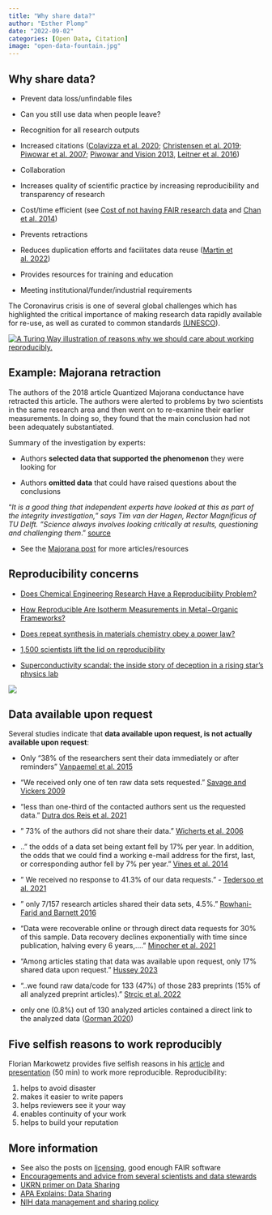```yaml
---
title: "Why share data?"
author: "Esther Plomp"
date: "2022-09-02"
categories: [Open Data, Citation]
image: "open-data-fountain.jpg"
---
```


## Why share data?

-   Prevent data loss/unfindable files

-   Can you still use data when people leave?

-   Recognition for all research outputs

-   Increased citations ([Colavizza et al. 2020](https://doi.org/10.1371/journal.pone.0230416); [Christensen et al. 2019](https://doi.org/10.1371/journal.pone.0225883); [Piwowar et al. 2007](https://doi.org/10.1371/journal.pone.0000308); [Piwowar and Vision 2013](https://doi.org/10.7717/peerj.175), [Leitner et al. 2016](http://dx.doi.org/10.3389/fnins.2016.00419))

-   Collaboration

-   Increases quality of scientific practice by increasing reproducibility and transparency of research

-   Cost/time efficient (see [Cost of not having FAIR research data](https://publications.europa.eu/resource/cellar/d375368c-1a0a-11e9-8d04-01aa75ed71a1.0001.01/DOC_1) and [Chan et al. 2014](https://doi.org/10.1016/S0140-6736(13)62296-5))

-   Prevents retractions

-   Reduces duplication efforts and facilitates data reuse ([Martin et al. 2022](https://doi.org/10.1038/s41597-022-01730-7))

-   Provides resources for training and education

-   Meeting institutional/funder/industrial requirements

The Coronavirus crisis is one of several global challenges which has highlighted the critical importance of making research data rapidly available for re-use, as well as curated to common standards [(UNESCO](https://en.unesco.org/covid19/communicationinformationresponse/opensolutions)).

[![A Turing Way illustration of reasons why we should care about working reproducibly.](images/image-1938929832.png){fig-alt="Benefits of open data include tracking of project history, collaborating and reviewing, avoiding of misinformation, writing papers efficiently, getting credit and ensure continuity." fig-align="center"}](https://the-turing-way.netlify.app/reproducible-research/overview/overview-benefit.html)

## Example: Majorana retraction

The authors of the 2018 article Quantized Majorana conductance have retracted this article. The authors were alerted to problems by two scientists in the same research area and then went on to re-examine their earlier measurements. In doing so, they found that the main conclusion had not been adequately substantiated.

Summary of the investigation by experts:

-   Authors **selected data that supported the phenomenon** they were looking for

-   Authors **omitted data** that could have raised questions about the conclusions

::: callout-important
"*It is a good thing that independent experts have looked at this as part of the integrity investigation," says Tim van der Hagen, Rector Magnificus of TU Delft. "Science always involves looking critically at results, questioning and challenging them*." [source](https://www.tudelft.nl/en/2021/tu-delft/retraction-nature-article-quantized-majorana-conductance)
:::

-   See the [Majorana post](https://estherplomp.github.io/TNW-OS-support/posts/data-majorana/) for more articles/resources

## Reproducibility concerns

-   [Does Chemical Engineering Research Have a Reproducibility Problem?](https://doi.org/10.1146/annurev-chembioeng-060718-030323)

-   [How Reproducible Are Isotherm Measurements in Metal−Organic Frameworks?](http://dx.doi.org/10.1021/acs.chemmater.7b04287)

-   [Does repeat synthesis in materials chemistry obey a power law?](https://www.pnas.org/cgi/doi/10.1073/pnas.1918484117)

-   [1,500 scientists lift the lid on reproducibility](https://doi.org/10.1038/533452a)

-   [Superconductivity scandal: the inside story of deception in a rising star’s physics lab](https://www.nature.com/articles/d41586-024-00716-2)

[![](images/paste-28AC93DB.png){fig-alt="Among the factors that contribute to irreproducible research are the lack of methods, code and data being available for the publications."}](https://doi.org/10.1038/533452a)

## Data available upon request

Several studies indicate that **data available upon request, is not actually available upon request**:

-   Only "38% of the researchers sent their data immediately or after reminders" [Vanpaemel et al. 2015](http://dx.doi.org/10.1525/collabra.13)

-   "We received only one of ten raw data sets requested." [Savage and Vickers 2009](https://doi.org/10.1371/journal.pone.0007078)

-   "less than one-third of the contacted authors sent us the requested data." [Dutra dos Reis et al. 2021](https://doi.org/10.1080/08989621.2021.1910029)

-   " 73% of the authors did not share their data." [Wicherts et al. 2006](https://doi.org/10.1037/0003-066X.61.7.726)

-   .." the odds of a data set being extant fell by 17% per year. In addition, the odds that we could find a working e-mail address for the first, last, or corresponding author fell by 7% per year." [Vines et al. 2014](http://dx.doi.org/10.1016/j.cub.2013.11.014)

-   " We received no response to 41.3% of our data requests." - [Tedersoo et al. 2021](https://doi.org/10.1038/s41597-021-00981-0)

-   " only 7/157 research articles shared their data sets, 4.5%." [Rowhani-Farid and Barnett 2016](http://dx.doi.org/10.1136/bmjopen-2016-011784)

-   "Data were recoverable online or through direct data requests for 30% of this sample. Data recovery declines exponentially with time since publication, halving every 6 years,...." [Minocher et al. 2021](https://doi.org/10.1098/rsos.210450)

-   "Among articles stating that data was available upon request, only 17% shared data upon request." [Hussey 2023](https://doi.org/10.31234/osf.io/jbu9r)

-   "..we found raw data/code for 133 (47%) of those 283 preprints (15% of all analyzed preprint articles)." [Strcic et al. 2022](https://doi.org/10.1007/s11192-022-04346-1)

-   only one (0.8%) out of 130 analyzed articles contained a direct link to the analyzed data ([Gorman 2020](https://doi.org/10.1007/s11948-020-00203-7))

## Five selfish reasons to work reproducibly

Florian Markowetz provides five selfish reasons in his [article](https://doi.org/10.1186/s13059-015-0850-7) and [presentation](https://youtu.be/1Y_oIjlH-yg?t=355) (50 min) to work more reproducible. Reproducibility:

1.  helps to avoid disaster
2.  makes it easier to write papers
3.  helps reviewers see it your way
4.  enables continuity of your work
5.  helps to build your reputation

## More information

-   See also the posts on [licensing](https://estherplomp.github.io/TNW-OS-support/posts/licenses/), good enough FAIR software
-   [Encouragements and advice from several scientists and data stewards](https://blog.wellcomeopenresearch.org/2020/12/09/presenting-your-data-champions/)
-   [UKRN primer on Data Sharing](https://osf.io/wp4zu/)
-   [APA Explains: Data Sharing](https://www.youtube.com/watch?v=D-KlMPG_MhQ)
-   [NIH data management and sharing policy](https://datascience.nih.gov/director/directors-blog-preparing-for-the-2023-data-management-and-sharing-policy)

